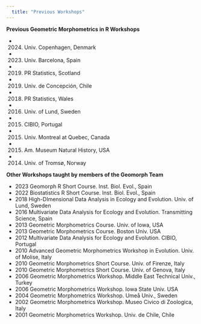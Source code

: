 ```yaml
---
  title: "Previous Workshops"
---
```

**Previous Geometric Morphometrics in R Workshops**

* 2024. Univ. Copenhagen, Denmark
* 2023. Univ. Barcelona, Spain
* 2019. PR Statistics, Scotland
* 2019. Univ. de Concepción, Chile
* 2018. PR Statistics, Wales
* 2016. Univ. of Lund, Sweden
* 2015. CIBIO, Portugal
* 2015. Univ. Montreal at Quebec, Canada
* 2015. Am. Museum Natural History, USA
* 2014. Univ. of Tromsø, Norway


**Other Workshops taught by members of the Geomorph Team**

* 2023 Geomorph R Short Course. Inst. Biol. Evol., Spain
* 2022 Biostatistics R Short Course. Inst. Biol. Evol., Spain
* 2018 High-DImensional Data Analysis in Ecology and Evolution. Univ. of Lund, Sweden
* 2016 Multivariate Data Analysis for Ecology and Evolution. Transmitting Science, Spain
* 2013 Geometric Morphometrics Course. Univ. of Iowa, USA
* 2013 Geometric Morphometrics Course. Boston Univ. USA
* 2012 Multivariate Data Analysis for Ecology and Evolution. CIBIO, Portugal
* 2010 Advanced Geometric Morphometrics Workshop in Evolution. Univ. of Molise, Italy
* 2010 Geometric Morphometrics Short Course. Univ. of Firenze, Italy
* 2010 Geometric Morphometrics Short Course. Univ. of Genova, Italy
* 2006 Geometric Morphometrics Workshop. Middle East Technical Univ., Turkey
* 2006 Geometric Morphometrics Workshop. Iowa State Univ. USA
* 2004 Geometric Morphometrics Workshop. Umeå Univ., Sweden
* 2002 Geometric Morphometrics Workshop. Museo Civico di Zoologica, Italy
* 2001 Geometric Morphometrics Workshop. Univ. de Chile, Chile